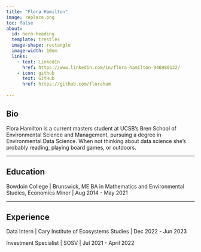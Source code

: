 ```yaml
---
title: "Flora Hamilton"
image: replace.png
toc: false
about: 
  id: hero-heading
  template: trestles
  image-shape: rectangle
  image-width: 10em
  links:
    - text: LinkedIn
      href: https://www.linkedin.com/in/flora-hamilton-946980122/
    - icon: github
      text: GitHub
      href: https://github.com/floraham
  
---
```



:::{#hero-heading}
## Bio

Flora Hamilton is a current masters student at UCSB's Bren School of Environmental Science and Management, pursuing a degree in Environmental Data Science. When not thinking about data science she's probably reading, playing board games, or outdoors. 

---

## Education

Bowdoin College | Brunswick, ME
BA in Mathematics and Environmental Studies, Economics Minor | Aug 2014 - May 2021

---

## Experience

Data Intern | Cary Institute of Ecosystems Studies | Dec 2022 - Jun 2023

Investment Specialist | SOSV | Jul 2021 - April 2022

:::

